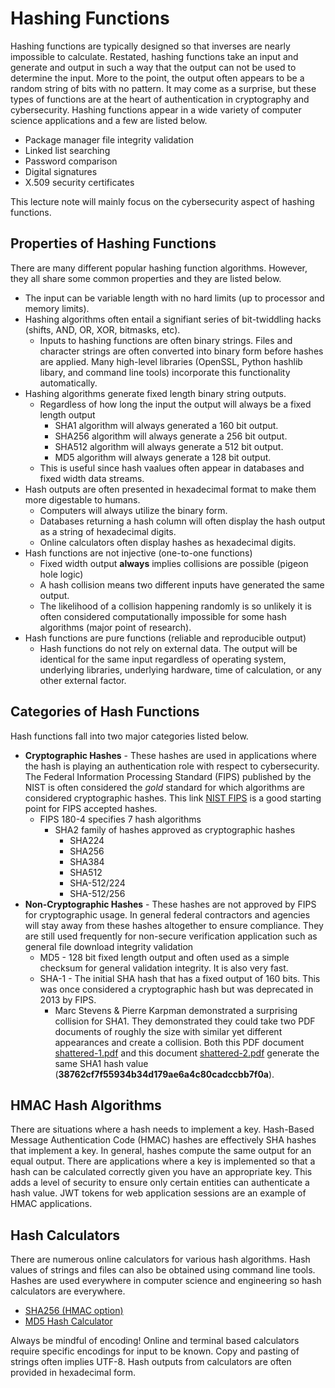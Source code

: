 # Hashing Functions

Hashing functions are typically designed so that inverses are nearly impossible to calculate. Restated, hashing functions take an input and generate and output in such a way that the output can not be used to determine the input. More to the point, the output often appears to be a random string of bits with no pattern.  It may come as a surprise, but these types of functions are at the heart of authentication in cryptography and cybersecurity.  Hashing functions appear in a wide variety of computer science applications and a few are listed below.

* Package manager file integrity validation
* Linked list searching
* Password comparison
* Digital signatures
* X.509 security certificates

This lecture note will mainly focus on the cybersecurity aspect of hashing functions.

## Properties of Hashing Functions 

There are many different popular hashing function algorithms.  However, they all share some common properties and they are listed below. 

* The input can be variable length with no hard limits (up to processor and memory limits).
* Hashing algorithms often entail a signifiant series of bit-twiddling hacks (shifts, AND, OR, XOR, bitmasks, etc).
    * Inputs to hashing functions are often binary strings. Files and character strings are often converted into binary form before hashes are applied.  Many high-level libraries (OpenSSL, Python hashlib libary, and command line tools) incorporate this functionality automatically.
* Hashing algorithms generate fixed length binary string outputs.  
    * Regardless of how long the input the output will always be a fixed length output
        * SHA1 algorithm will always generated a 160 bit output.
        * SHA256 algorithm will always generate a 256 bit output.
        * SHA512 algorithm will always generate a 512 bit output.
        * MD5 algorithm will always generate a 128 bit output.
    * This is useful since hash vaalues often appear in databases and fixed width data streams. 
* Hash outputs are often presented in hexadecimal format to make them more digestable to humans. 
    * Computers will always utilize the binary form.
    * Databases returning a hash column will often display the hash output as a string of hexadecimal digits.
    * Online calculators often display hashes as hexadecimal digits. 
* Hash functions are not injective (one-to-one functions)
    * Fixed width output **always** implies collisions are possible (pigeon hole logic)
    * A hash collision means two different inputs have generated the same output.
    * The likelihood of a collision happening randomly is so unlikely it is often considered computationally impossible for some hash algorithms (major point of research).
* Hash functions are pure functions (reliable and reproducible output)
    * Hash functions do not rely on external data.  The output will be identical for the same input regardless of operating system, underlying libraries, underlying hardware, time of calculation, or any other external factor. 

## Categories of Hash Functions 

Hash functions fall into two major categories listed below. 

* **Cryptographic Hashes** - These hashes are used in applications where the hash is playing an authentication role with respect to cybersecurity.  The Federal Information Processing Standard (FIPS) published by the NIST is often considered the *gold* standard for which algorithms are considered cryptographic hashes. This link [NIST FIPS](https://csrc.nist.gov/projects/hash-functions) is a good starting point for FIPS accepted hashes.
    * FIPS 180-4 specifies 7 hash algorithms
        * SHA2 family of hashes approved as cryptographic hashes 
            * SHA224
            * SHA256
            * SHA384
            * SHA512 
            * SHA-512/224
            * SHA-512/256
* **Non-Cryptographic Hashes** - These hashes are not approved by FIPS for cryptographic usage.  In general federal contractors and agencies will stay away from these hashes altogether to ensure compliance. They are still used frequently for non-secure verification application such as general file download integrity validation
    * MD5 - 128 bit fixed length output and often used as a simple checksum for general validation integrity.  It is also very fast.
    * SHA-1 - The initial SHA hash that has a fixed output of 160 bits.  This was once considered a cryptographic hash but was deprecated in 2013 by FIPS. 
        * Marc Stevens & Pierre Karpman demonstrated a surprising collision for SHA1. They demonstrated they could take two PDF documents of roughly the size with similar yet different appearances and create a collision.  Both this PDF document [shattered-1.pdf](https://shattered.io/static/shattered-1.pdf) and this document [shattered-2.pdf](https://shattered.io/static/shattered-2.pdf) generate the same SHA1 hash value (**38762cf7f55934b34d179ae6a4c80cadccbb7f0a**).

## HMAC Hash Algorithms 

There are situations where a hash needs to implement a key.  Hash-Based Message Authentication Code (HMAC) hashes are effectively SHA hashes that implement a key.  In general, hashes compute the same output for an equal output.  There are applications where a key is implemented so that a hash can be calculated correctly given you have an appropriate key.  This adds a level of security to ensure only certain entities can authenticate a hash value.  JWT tokens for web application sessions are an example of HMAC applications. 

## Hash Calculators 

There are numerous online calculators for various hash algorithms.  Hash values of strings and files can also be obtained using command line tools.  Hashes are used everywhere in computer science and engineering so hash calculators are everywhere.

* [SHA256 (HMAC option)](https://emn178.github.io/online-tools/sha256.html)
* [MD5 Hash Calculator](https://emn178.github.io/online-tools/md5.html)

Always be mindful of encoding!  Online and terminal based calculators require specific encodings for input to be known.  Copy and pasting of strings often implies UTF-8.  Hash outputs from calculators are often provided in hexadecimal form.

